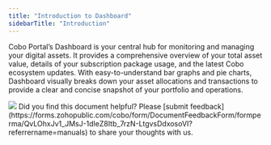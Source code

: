 ```yaml
---
title: "Introduction to Dashboard"
sidebarTitle: "Introduction"
---
```


Cobo Portal’s Dashboard is your central hub for monitoring and managing your digital assets. It provides a comprehensive overview of your total asset value, details of your subscription package usage, and the latest Cobo ecosystem updates. With easy-to-understand bar graphs and pie charts, Dashboard visually breaks down your asset allocations and transactions to provide a clear and concise snapshot of your portfolio and operations.

<img src="/en/images/dashboard/dashboard.svg" className="screenshot_modal"/>
<Tip>Did you find this document helpful? Please [submit feedback](https://forms.zohopublic.com/cobo/form/DocumentFeedbackForm/formperma/QvLOhxJv1_JMsJ-1dleZ8Itb_7rzN-LtgvsDdxosoVI?referrername=manuals) to share your thoughts with us.</Tip>